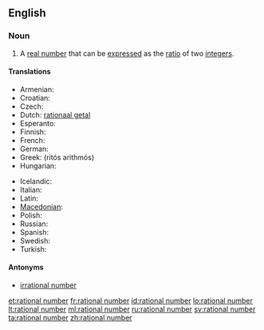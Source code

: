 ==English==

===Noun===
{{en-noun|sg=[[rational]] [[number]]}}

# {{mathematics}} A [[real number]] that can be [[express]]ed as the [[ratio]] of two [[integer]]s.

====Translations====
{{trans-top|quotient of integers}}
* Armenian: {{t-|hy|ռացիոնալ թիվ|tr=ṙac’ional t’iv}}
* Croatian: {{t-|hr|racionalni broj|m}}
* Czech: {{t-|cs|racionální číslo|n}}
* Dutch: [[rationaal getal]] {{n}}
* Esperanto: {{t-|eo|racionala nombro|xs=Esperanto}}
* Finnish: {{t+|fi|rationaaliluku}}
* French: {{t+|fr|nombre rationnel|m}}
* German: {{t|de|rationale Zahl|f}}
* Greek: {{t|el|ρητός αριθμός|m}} (ritós arithmós)
* Hungarian: {{t-|hu|racionális szám}}
{{trans-mid}}
* Icelandic: {{t-|is|ræð tala|f}}
* Italian: {{t+|it|numero razionale|m}}
* Latin: {{t|la|numerus rationalis|m}}
* [[Macedonian]]: {{t|mk|рационален број|m|tr=racionálen brój}}
* Polish: {{t|pl|liczba wymierna|f}}
* Russian: {{t|ru|рациональное число|n}}
* Spanish: {{t+|es|número racional|m}}
* Swedish: {{t+|sv|rationellt tal}}
* Turkish: {{t|tr|rasyonel sayı}}
{{trans-bottom}}

====Antonyms====
* [[irrational number]]

[[et:rational number]]
[[fr:rational number]]
[[id:rational number]]
[[lo:rational number]]
[[lt:rational number]]
[[ml:rational number]]
[[ru:rational number]]
[[sv:rational number]]
[[ta:rational number]]
[[zh:rational number]]